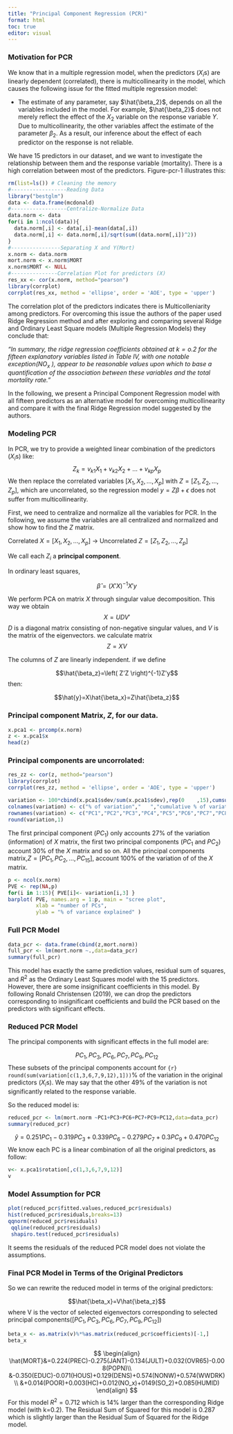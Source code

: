 ```yaml
---
title: "Principal Component Regression (PCR)"
format: html
toc: true
editor: visual
---
```


### Motivation for PCR

We know that in a multiple regression model, when the predictors ($X_i$s) are linearly dependent (correlated), there is multicollinearity in the model, which causes the following issue for the fitted multiple regression model:

- The estimate of any parameter, say $\hat{\beta_2}$, depends on all the variables included in the model. For example, $\hat{\beta_2}$ does not merely reflect the effect of the $X_2$ variable on the response variable $Y$. Due to multicollinearity, the other variables affect the estimate of the parameter $\beta_2$. As a result, our inference about the effect of each predictor on the response is not reliable.

We have 15 predictors in our dataset, and we want to investigate the relationship between them and the response variable (mortality). There is a high correlation between most of the predictors. Figure-pcr-1 illustrates this:

```r
rm(list=ls()) # Cleaning the memory
#------------------Reading Data
library("bestglm")
data <- data.frame(mcdonald)
#------------------Centralize-Normalize Data
data.norm <- data
for(i in 1:ncol(data)){
  data.norm[,i] <- data[,i]-mean(data[,i])
  data.norm[,i] <- data.norm[,i]/sqrt(sum((data.norm[,i])^2))
}
#----------------Separating X and Y(Mort)
x.norm <- data.norm
mort.norm <- x.norm$MORT
x.norm$MORT <- NULL
#---------------Correlation Plot for predictors (X)
res_xx <- cor(x.norm, method="pearson")
library(corrplot)
corrplot(res_xx, method = 'ellipse', order = 'AOE', type = 'upper')
```

The correlation plot of the predictors indicates there is Multicolleniarity among predictors. For overcoming this issue the authors of the paper used Ridge Regression method and after exploring and comparing several Ridge and Ordinary Least Square models (Multiple Regression Models) they conclude that:

::: {.callout}

 *"In summary, the ridge regression coefficients obtained at $k = o.2$ for the fifteen explanatory variables listed in Table IV, with one notable exception($NO_x$ ), appear to be reasonable values upon which to base a quantification of the association between these variables and the total mortality rate."*
 
:::

In the following, we present a Principal Component Regression model with all fifteen predictors as an alternative model for overcoming multicollinearity and compare it with the final Ridge Regression model suggested by the authors.

### Modeling PCR

In PCR, we try to provide a weighted linear combination of the predictors ($X_i$s) like:
$$Z_k = v_{k1}X_1 + v_{k2}X_2 + \dots + v_{kp}X_p$$
We then replace the correlated variables $[X_1, X_2, \dots, X_p]$ with $Z = [Z_1, Z_2, \dots, Z_p]$, which are uncorrelated, so the regression model $y = Z\beta + \epsilon$ does not suffer from multicollinearity.

First, we need to centralize and normalize all the variables for PCR. In the following, we assume the variables are all centralized and normalized and show how to find the $Z$ matrix.


Correlated $X=[X_1, X_2, \dots, X_p]$ $\rightarrow$ Uncorrelated $Z=[Z_1, Z_2, \dots, Z_p]$

We call each $Z_i$ a **principal component**.



In ordinary least squares,

$$\hat{\beta}=\left( X'X \right)^{-1}X'y$$


We perform PCA on matrix $X$ through singular value decomposition. This way we obtain $$X=UDV'$$ 
$D$ is a diagonal matrix consisting of
 non-negative singular values, and $V$ is the matrix of the eigenvectors. we calculate matrix $$Z=XV$$

The columns of $Z$ are linearly independent.
if we define

$$\hat{\beta_z}=\left( Z'Z \right)^{-1}Z'y$$ 
then:

$$\hat{y}=X\hat{\beta_x}=Z\hat{\beta_z}$$

### Principal component Matrix, $Z$, for our data.

```r
x.pca1 <- prcomp(x.norm)
z <- x.pca1$x
head(z)
```
### Principal components are uncorrolated:



```r
res_zz <- cor(z, method="pearson")
library(corrplot)
corrplot(res_zz, method = 'ellipse', order = 'AOE', type = 'upper')
```


```r
variation <- 100*cbind(x.pca1$sdev/sum(x.pca1$sdev),rep(0    ,15),cumsum(x.pca1$sdev)/sum(x.pca1$sdev))
colnames(variation) <- c("% of variation","   ","cumulative % of variation")
rownames(variation) <- c("PC1","PC2","PC3","PC4","PC5","PC6","PC7","PC8","PC9","PC10","PC11","PC12","PC13","PC14","PC15")
round(variation,1)
```

The first principal component ($PC_1$) only accounts $27$% of the variation (information) of $X$ matrix, the first two principal components ($PC_1$ and $PC_2$) account $30$% of the $X$ matrix and so on. All the principal components matrix,$Z=[PC_1, PC_2,\dots,PC_{15}]$, account $100$% of the variation of of the $X$ matrix.


```r
p <- ncol(x.norm)
PVE <- rep(NA,p)
for(i in 1:15){ PVE[i]<- variation[i,3] }
barplot( PVE, names.arg = 1:p, main = "scree plot", 
         xlab = "number of PCs", 
         ylab = "% of variance explained" )
```



### Full PCR Model

```r
data_pcr <- data.frame(cbind(z,mort.norm))
full_pcr <- lm(mort.norm ~.,data=data_pcr)
summary(full_pcr)
```

This model has exactly the same prediction values, residual sum of squares, and $R^2$ as the Ordinary Least Squares model with the 15 predictors. However, there are some insignificant coefficients in this model. By following Ronald Christensen (2019), we can drop the predictors corresponding to insignificant coefficients and build the PCR based on the predictors with significant effects.

### Reduced PCR Model

The principal components with significant effects in the full model are:

$$PC_1, PC_3, PC_6, PC_7, PC_9, PC_{12}$$
These subsets of the principal components account for `{r} round(sum(variation[c(1,3,6,7,9,12),1]))`% of the variation in the original predictors ($X_i$s). We may say that the other 49% of the variation is not significantly related to the response variable.

So the reduced model is:

```r
reduced_pcr <- lm(mort.norm ~PC1+PC3+PC6+PC7+PC9+PC12,data=data_pcr)
summary(reduced_pcr)
```


$$\hat{y}= 0.251PC_1-0.319PC_3+0.339PC_6 -0.279PC_7+0.3PC_9+0.470PC_{12} $$
We know each PC is a linear combination of all the original predictors, as follow:

```r
v<- x.pca1$rotation[,c(1,3,6,7,9,12)]
v
```


### Model Assumption for PCR

```r
plot(reduced_pcr$fitted.values,reduced_pcr$residuals)
hist(reduced_pcr$residuals,breaks=13)
qqnorm(reduced_pcr$residuals)
 qqline(reduced_pcr$residuals)
 shapiro.test(reduced_pcr$residuals)
```
It seems the residuals of the reduced PCR model does not violate the assumptions.


### Final PCR Model in Terms of the Original Predictors



So we can rewrite the reduced model in terms of the original predictors:

$$\hat{\beta_x}=V\hat{\beta_z}$$
where V is the vector of selected eigenvectors corresponding to selected principal components($[PC_1, PC_3, PC_6, PC_7, PC_9, PC_{12}]$)
```r
beta_x <- as.matrix(v)%*%as.matrix(reduced_pcr$coefficients)[-1,]
beta_x
```
$$
\begin{align}
\hat{MORT}&=0.224(PREC)-0.275(JANT)-0.134(JULT)+0.032(OVR65)-0.008(POPN)\\
&-0.350(EDUC)-0.071(HOUS)+0.129(DENS)+0.574(NONW)+0.574(WWDRK)\\
&+0.014(POOR)+0.003(HC)+0.012(NO_x)+0149(SO_2)+0.085(HUMID)
\end{align}
$$
For this model $R^2=0.712$ which is 14% larger than the corresponding Ridge model (with k=0.2). The Residual Sum of Squared for this model is 0.287 which is slightly larger than the Residual Sum of Squared for the Ridge model.






